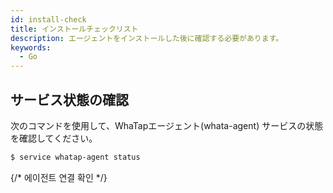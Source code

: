 ```yaml
---
id: install-check
title: インストールチェックリスト
description: エージェントをインストールした後に確認する必要があります。
keywords:
  - Go
---
```



## サービス状態の確認

次のコマンドを使用して、WhaTapエージェント(whata-agent) サービスの状態を確認してください。

```bash title='SH'
$ service whatap-agent status
```

{/* 에이전트 연결 확인 */}

<Checkagentconnection />
